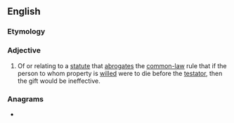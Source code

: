 {{also|antilapse}}
==English==
{{wikipedia}}

===Etymology===
{{prefix|en|anti|lapse}}

===Adjective===
{{en-adj|-}}

# {{lb|en|legal}} Of or relating to a [[statute]] that [[abrogate]]s the [[common-law]] rule that if the person to whom property is [[will#Verb|will]]ed were to die before the [[testator]], then the gift would be ineffective.

===Anagrams===
* {{anagrams|en|palatines}}